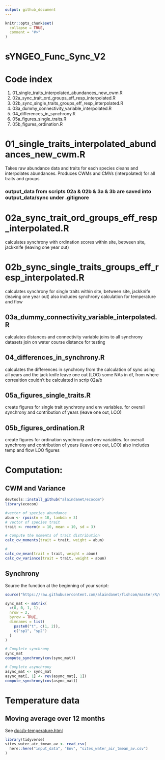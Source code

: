 ```yaml
---
output: github_document
---
```


<!-- README.md is generated from README.Rmd. Please edit that file -->

```r
knitr::opts_chunk$set(
  collapse = TRUE,
  comment = "#>"
)
```

# sYNGEO_Func_Sync_V2

# Code index

1. 01_single_traits_interpolated_abundances_new_cwm.R
1. 02a_sync_trait_ord_groups_eff_resp_interpolated.R
1. 02b_sync_single_traits_groups_eff_resp_interpolated.R
1. 03a_dummy_connectivity_variable_interpolated.R
1. 04_differences_in_synchrony.R
1. 05a_figures_single_traits.R
1. 05b_figures_ordination.R


# 01_single_traits_interpolated_abundances_new_cwm.R

Takes raw abundance data and traits for each species
cleans and interpolates abundances. 
Produces CWMs and CMVs (interpolated) for all traits and groups


### output_data from scripts 02a & 02b & 3a & 3b are saved into output_data/sync under .gitignore

# 02a_sync_trait_ord_groups_eff_resp_interpolated.R

calculates synchrony with ordination scores
within site, between site, jackknife (leaving one year out)


# 02b_sync_single_traits_groups_eff_resp_interpolated.R

calculates synchrony for single traits
within site, between site, jackknife (leaving one year out)
also includes synchrony calculation for temperature and flow

## 03a_dummy_connectivity_variable_interpolated.R

calculates distances and connectivity variable
joins to all synchrony datasets
join on water course distance for testing

## 04_differences_in_synchrony.R

calculates the differences in synchrony from the calculation of sync using all years and the jack knife leave one out (LOO)
some NAs in df, from where correaltion couldn't be calculated in scrip 02a/b

## 05a_figures_single_traits.R

create figures for single trait synchrony and env variables. for overall synchrony and contribution of years (leave one out, LOO)

## 05b_figures_ordination.R

create figures for ordination synchrony and env variables. for overall synchrony and contribution of years (leave one out, LOO)
also includes temp and flow LOO figures


# Computation:

## CWM and Variance

```r
devtools::install_github("alaindanet/ecocom")
library(ecocom)

#vector of species abundance
abun <- rpois(n = 10, lambda = 3)
# vector of species trait
trait <- rnorm(n = 10, mean = 10, sd = 3)

# Compute the moments of trait distribution
calc_cw_moments(trait = trait, weight = abun)

# 
calc_cw_mean(trait = trait, weight = abun)
calc_cw_variance(trait = trait, weight = abun)
```

## Synchrony

Source the function at the beginning of your script:
```r
source("https://raw.githubusercontent.com/alaindanet/fishcom/master/R/synchrony.R")

sync_mat <- matrix(
  c(0, 0, 1, 1),
  nrow = 2,
  byrow = TRUE,
  dimnames = list(
    paste0("t", c(1, 2)),
    c("sp1", "sp2")
  )
)

# Complete synchrony
sync_mat
compute_synchrony(cov(sync_mat))

# Complete asynchrony
async_mat <- sync_mat
async_mat[, 1] <- rev(async_mat[, 1])
compute_synchrony(cov(async_mat))
```

# Temperature data

## Moving average over 12 months

See [doc/b-temperature.html](https://github.com/ksirving/sYNGEO_Func_Sync_V2/blob/main/doc/b-temperature.html)

```r
library(tidyverse)
sites_water_air_tmean_av <- read_csv(
  here::here("input_data", "Env", "sites_water_air_tmean_av.csv")
)
```

